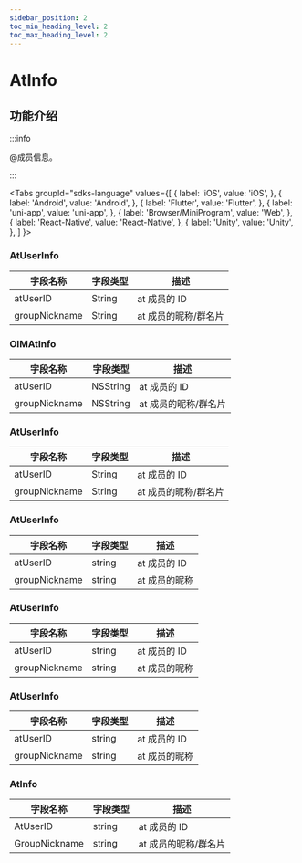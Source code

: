 ```yaml
---
sidebar_position: 2
toc_min_heading_level: 2
toc_max_heading_level: 2
---
```


# AtInfo

## 功能介绍

:::info

@成员信息。

:::

<Tabs
groupId="sdks-language"
values={[
{ label: 'iOS', value: 'iOS', },
{ label: 'Android', value: 'Android', },
{ label: 'Flutter', value: 'Flutter', },
{ label: 'uni-app', value: 'uni-app', },
{ label: 'Browser/MiniProgram', value: 'Web', },
{ label: 'React-Native', value: 'React-Native', },
{ label: 'Unity', value: 'Unity', },
]
}>

<TabItem value="Flutter">

### AtUserInfo

| 字段名称      | 字段类型 | 描述                 |
| ------------- | -------- | -------------------- |
| atUserID      | String   | at 成员的 ID         |
| groupNickname | String   | at 成员的昵称/群名片 |

</TabItem>

<TabItem value="iOS">

### OIMAtInfo

| 字段名称      | 字段类型 | 描述                 |
| ------------- | -------- | -------------------- |
| atUserID      | NSString | at 成员的 ID         |
| groupNickname | NSString | at 成员的昵称/群名片 |

</TabItem>

<TabItem value="Android">

### AtUserInfo

| 字段名称      | 字段类型 | 描述                 |
| ------------- | -------- | -------------------- |
| atUserID      | String   | at 成员的 ID         |
| groupNickname | String   | at 成员的昵称/群名片 |

</TabItem>

<TabItem value="Web">

### AtUserInfo

| 字段名称      | 字段类型 | 描述          |
| ------------- | -------- | ------------- |
| atUserID      | string   | at 成员的 ID  |
| groupNickname | string   | at 成员的昵称 |

</TabItem>

<TabItem value="uni-app">

### AtUserInfo

| 字段名称      | 字段类型 | 描述          |
| ------------- | -------- | ------------- |
| atUserID      | string   | at 成员的 ID  |
| groupNickname | string   | at 成员的昵称 |

</TabItem>


<TabItem value="React-Native">

### AtUserInfo

| 字段名称      | 字段类型 | 描述          |
| ------------- | -------- | ------------- |
| atUserID      | string   | at 成员的 ID  |
| groupNickname | string   | at 成员的昵称 |

</TabItem>

<TabItem value="Unity">

### AtInfo

| 字段名称      | 字段类型 | 描述                 |
| ------------- | -------- | -------------------- |
| AtUserID      | string   | at 成员的 ID         |
| GroupNickname | string   | at 成员的昵称/群名片 |

</TabItem>

</Tabs>
